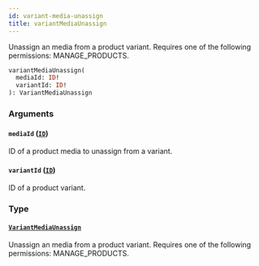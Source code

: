 ```yaml
---
id: variant-media-unassign
title: variantMediaUnassign
---
```


Unassign an media from a product variant. Requires one of the following permissions: MANAGE_PRODUCTS.

```graphql
variantMediaUnassign(
  mediaId: ID!
  variantId: ID!
): VariantMediaUnassign
```

### Arguments

#### `mediaId` ([`ID`](../../../developer/api-reference/scalars/id))

ID of a product media to unassign from a variant.

#### `variantId` ([`ID`](../../../developer/api-reference/scalars/id))

ID of a product variant.

### Type

#### [`VariantMediaUnassign`](../../../developer/api-reference/objects/variant-media-unassign)

Unassign an media from a product variant. Requires one of the following permissions: MANAGE_PRODUCTS.
